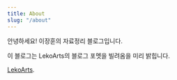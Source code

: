 ```yaml
---
title: About
slug: "/about"
---
```


안녕하세요! 이장훈의 자료정리 블로그입니다.

이 블로그는 LekoArts의 블로그 포멧을 빌려옴을 미리 밝힙니다.

[LekoArts](https://www.lekoarts.de?utm_source=minimal-blog&utm_medium=Starter).
